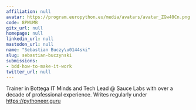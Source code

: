 ```yaml
---
affiliation: null
avatar: https://program.europython.eu/media/avatars/avatar_ZGw40Cn.png
code: 8PWUMB
gitx_url: null
homepage: null
linkedin_url: null
mastodon_url: null
name: "Sebastian Buczy\u0144ski"
slug: sebastian-buczynski
submissions:
- bdd-how-to-make-it-work
twitter_url: null
---
```


Trainer in Bottega IT Minds and Tech Lead @ Sauce Labs with over a decade of professional experience. Writes regularly under https://pythoneer.guru
